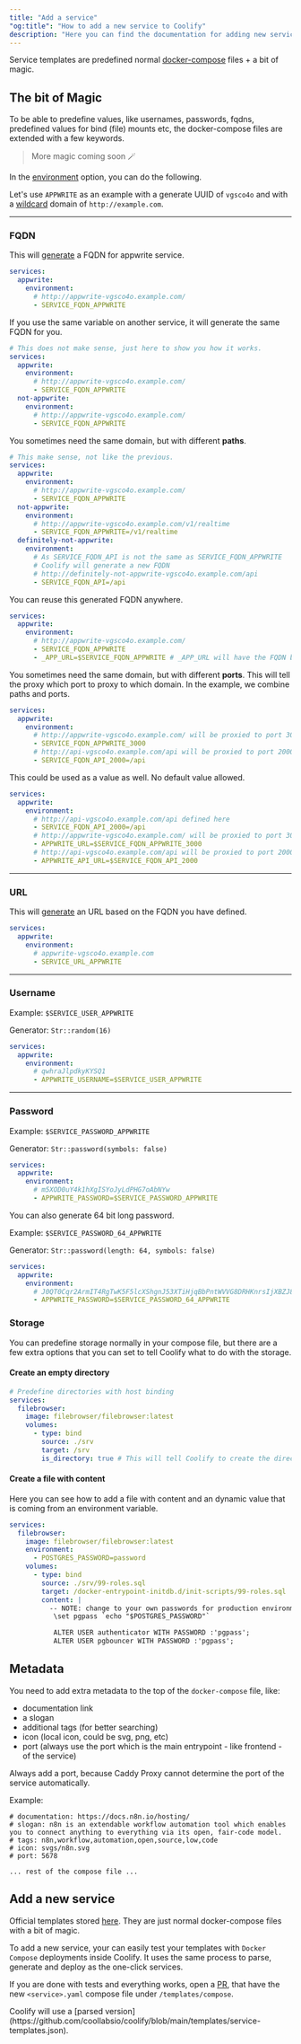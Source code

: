 ```yaml
---
title: "Add a service"
"og:title": "How to add a new service to Coolify"
description: "Here you can find the documentation for adding new services to Coolify."
---
```


Service templates are predefined normal [docker-compose](https://docs.docker.com/compose/compose-file/compose-file-v3/) files + a bit of magic.

## The bit of Magic

To be able to predefine values, like usernames, passwords, fqdns, predefined values for bind (file) mounts etc, the docker-compose files are extended with a few keywords.

> More magic coming soon 🪄

In the [environment](https://docs.docker.com/compose/compose-file/compose-file-v3/#environment) option, you can do the following.

Let's use `APPWRITE` as an example with a generate UUID of `vgsco4o` and with a [wildcard](/knowledge-base/server/introduction#wildcard-domain) domain of `http://example.com`.

---

### FQDN

This will [generate](/knowledge-base/server/introduction#wildcard-domain) a FQDN for appwrite service.

```yaml
services:
  appwrite:
    environment:
      # http://appwrite-vgsco4o.example.com/
      - SERVICE_FQDN_APPWRITE
```

If you use the same variable on another service, it will generate the same FQDN for you.

```yaml
# This does not make sense, just here to show you how it works.
services:
  appwrite:
    environment:
      # http://appwrite-vgsco4o.example.com/
      - SERVICE_FQDN_APPWRITE
  not-appwrite:
    environment:
      # http://appwrite-vgsco4o.example.com/
      - SERVICE_FQDN_APPWRITE
```

You sometimes need the same domain, but with different **paths**.

```yaml
# This make sense, not like the previous.
services:
  appwrite:
    environment:
      # http://appwrite-vgsco4o.example.com/
      - SERVICE_FQDN_APPWRITE
  not-appwrite:
    environment:
      # http://appwrite-vgsco4o.example.com/v1/realtime
      - SERVICE_FQDN_APPWRITE=/v1/realtime
  definitely-not-appwrite:
    environment:
      # As SERVICE_FQDN_API is not the same as SERVICE_FQDN_APPWRITE
      # Coolify will generate a new FQDN
      # http://definitely-not-appwrite-vgsco4o.example.com/api
      - SERVICE_FQDN_API=/api
```

You can reuse this generated FQDN anywhere.

```yaml
services:
  appwrite:
    environment:
      # http://appwrite-vgsco4o.example.com/
      - SERVICE_FQDN_APPWRITE
      - _APP_URL=$SERVICE_FQDN_APPWRITE # _APP_URL will have the FQDN because SERVICE_FQDN_APPWRITE is just a simple environment variable
```

You sometimes need the same domain, but with different **ports**. This will tell the proxy which port to proxy to which domain.
In the example, we combine paths and ports.

```yaml
services:
  appwrite:
    environment:
      # http://appwrite-vgsco4o.example.com/ will be proxied to port 3000
      - SERVICE_FQDN_APPWRITE_3000
      # http://api-vgsco4o.example.com/api will be proxied to port 2000
      - SERVICE_FQDN_API_2000=/api
```

This could be used as a value as well. No default value allowed.

```yaml
services:
  appwrite:
    environment:
      # http://api-vgsco4o.example.com/api defined here
      - SERVICE_FQDN_API_2000=/api
      # http://appwrite-vgsco4o.example.com/ will be proxied to port 3000
      - APPWRITE_URL=$SERVICE_FQDN_APPWRITE_3000
      # http://api-vgsco4o.example.com/api will be proxied to port 2000
      - APPWRITE_API_URL=$SERVICE_FQDN_API_2000
```

---

### URL

This will [generate](/knowledge-base/server/introduction#wildcard-domain) an URL based on the FQDN you have defined.

```yaml
services:
  appwrite:
    environment:
      # appwrite-vgsco4o.example.com
      - SERVICE_URL_APPWRITE
```

---

### Username

Example: `$SERVICE_USER_APPWRITE`

Generator: `Str::random(16)`

```yaml
services:
  appwrite:
    environment:
      # qwhraJlpdkyKYSQ1
      - APPWRITE_USERNAME=$SERVICE_USER_APPWRITE
```

---

### Password

Example: `$SERVICE_PASSWORD_APPWRITE`

Generator: `Str::password(symbols: false)`

```yaml
services:
  appwrite:
    environment:
      # m5XOD0uY4k1hXgISYoJyLdPHG7oAbNYw
      - APPWRITE_PASSWORD=$SERVICE_PASSWORD_APPWRITE
```

You can also generate 64 bit long password.

Example: `$SERVICE_PASSWORD_64_APPWRITE`

Generator: `Str::password(length: 64, symbols: false)`

```yaml
services:
  appwrite:
    environment:
      # J0QT0Cqr2ArmIT4RgTwK5F5lcXShgnJ53XTiHjqBbPntWVVG8DRHKnrsIjXBZJ8e
      - APPWRITE_PASSWORD=$SERVICE_PASSWORD_64_APPWRITE
```

### Storage

You can predefine storage normally in your compose file, but there are a few extra options that you can set to tell Coolify what to do with the storage.

#### Create an empty directory

```yaml
# Predefine directories with host binding
services:
  filebrowser:
    image: filebrowser/filebrowser:latest
    volumes:
      - type: bind
        source: ./srv
        target: /srv
        is_directory: true # This will tell Coolify to create the directory (this is not avaiable in a normal docker-compose)
```

#### Create a file with content

Here you can see how to add a file with content and an dynamic value that is coming from an environment variable.

```yaml
services:
  filebrowser:
    image: filebrowser/filebrowser:latest
    environment:
      - POSTGRES_PASSWORD=password
    volumes:
      - type: bind
        source: ./srv/99-roles.sql
        target: /docker-entrypoint-initdb.d/init-scripts/99-roles.sql
        content: |
          -- NOTE: change to your own passwords for production environments
           \set pgpass `echo "$POSTGRES_PASSWORD"`

           ALTER USER authenticator WITH PASSWORD :'pgpass';
           ALTER USER pgbouncer WITH PASSWORD :'pgpass';
```

## Metadata

You need to add extra metadata to the top of the `docker-compose` file, like:

- documentation link
- a slogan
- additional tags (for better searching)
- icon (local icon, could be svg, png, etc)
- port (always use the port which is the main entrypoint - like frontend - of the service)

<Warning>
  Always add a port, because Caddy Proxy cannot determine the port of the
  service automatically.
</Warning>

Example:

```
# documentation: https://docs.n8n.io/hosting/
# slogan: n8n is an extendable workflow automation tool which enables you to connect anything to everything via its open, fair-code model.
# tags: n8n,workflow,automation,open,source,low,code
# icon: svgs/n8n.svg
# port: 5678

... rest of the compose file ...

```

## Add a new service

Official templates stored [here](https://github.com/coollabsio/coolify/blob/main/templates/compose). They are just normal docker-compose files with a bit of magic.

To add a new service, your can easily test your templates with `Docker Compose` deployments inside Coolify. It uses the same process to parse, generate and deploy as the one-click services.

If you are done with tests and everything works, open a [PR](https://github.com/coollabsio/coolify/compare), that have the new `<service>.yaml` compose file under `/templates/compose`.

<Tip>
  Coolify will use a [parsed
  version](https://github.com/coollabsio/coolify/blob/main/templates/service-templates.json).
</Tip>

